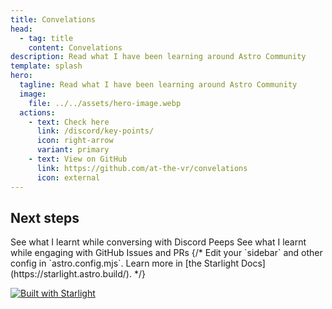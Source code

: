 ```yaml
---
title: Convelations
head:
  - tag: title
    content: Convelations
description: Read what I have been learning around Astro Community
template: splash
hero:
  tagline: Read what I have been learning around Astro Community
  image:
    file: ../../assets/hero-image.webp
  actions:
    - text: Check here
      link: /discord/key-points/
      icon: right-arrow
      variant: primary
    - text: View on GitHub
      link: https://github.com/at-the-vr/convelations
      icon: external
---
```



## Next steps

<CardGrid stagger>
	<Card title="Discord" icon="discord">
		See what I learnt while conversing with Discord Peeps
	</Card>
	<Card title="GitHub" icon="github">
		See what I learnt while engaging with GitHub Issues and PRs
	</Card>
	{/* <Card title="Configure your site" icon="setting">
		Edit your `sidebar` and other config in `astro.config.mjs`.
	</Card>
	<Card title="Read the docs" icon="open-book">
		Learn more in [the Starlight Docs](https://starlight.astro.build/).
	</Card> */}
</CardGrid>

<footer style={{display:'flex', justifyContent:'center', alignItems: 'center'}}>

[![Built with Starlight](https://astro.badg.es/v2/built-with-starlight/small.svg)](https://starlight.astro.build)

</footer>
